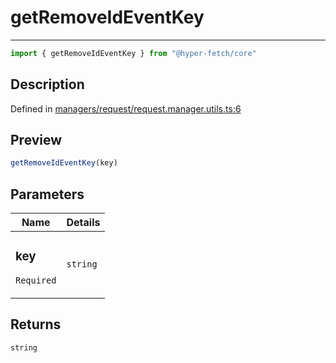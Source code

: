 

# getRemoveIdEventKey

<div class="api-docs__separator" data-reactroot="">

---

</div><div class="api-docs__import" data-reactroot="">

```ts
import { getRemoveIdEventKey } from "@hyper-fetch/core"
```

</div><div class="api-docs__section">

## Description

</div><div class="api-docs__description"><span class="api-docs__do-not-parse">



</span></div><p class="api-docs__definition">

Defined in [managers/request/request.manager.utils.ts:6](https://github.com/BetterTyped/hyper-fetch/blob/c3e2c45/packages/core/src/managers/request/request.manager.utils.ts#L6)

</p><div class="api-docs__section">

## Preview

</div><div class="api-docs__preview fn">

```ts
getRemoveIdEventKey(key)
```

</div><div class="api-docs__section">

## Parameters

</div><div class="api-docs__parameters"><table><thead><tr><th>Name</th><th>Details</th></tr></thead><tbody><tr param-data="key"><td class="api-docs__param-name required">

### key 

`Required`

</td><td class="api-docs__param-type">

`string`

</td></tr></tbody></table></div><div class="api-docs__section">

## Returns

</div><div class="api-docs__returns">

```ts
string
```

</div>